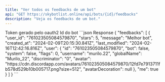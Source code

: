 ```yaml
---
title: "Ver todos os feedbacks de um bot"
api: "GET https://skybotlist.online/api/bots/{id}/feedbacks"
description: "Veja os feedbacks de um bot."
---
```


<ParamField header="Authorization" type="string" placeholder="Bearer *">
Token gerado pelo oauth2
</ParamField>
<ParamField type="string" path="id" required>
  Id do bot
</ParamField>

<ResponseExample>
```json Response
{
  "feedbacks": [
    {
      "user_id": "761023505084579870",
      "stars": 5,
      "message": "Melhor bot",
      "created_at": "2024-02-09T20:15:30.841Z",
      "last_modified": "2024-02-16T12:42:16.816Z",
      "user": {
        "id": "761023505084579870",
        "bot": false,
        "system": false,
        "flags": 0,
        "username": "murilo.22",
        "globalName": "Murilo_22",
        "discriminator": "0",
        "avatar": "https://cdn.discordapp.com/avatars/761023505084579870/12fd7e7913711fb578d529b10b005717.png?size=512",
        "avatarDecoration": null
      },
      "me": true
    }
  ]
}
```
</ResponseExample>